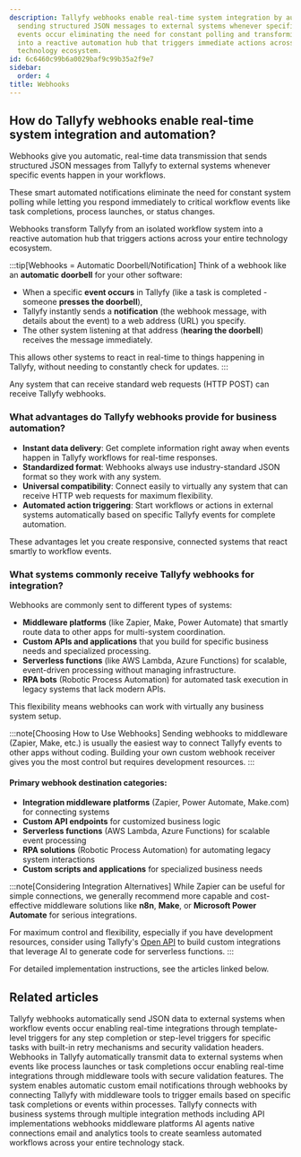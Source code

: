 ```yaml
---
description: Tallyfy webhooks enable real-time system integration by automatically
  sending structured JSON messages to external systems whenever specific workflow
  events occur eliminating the need for constant polling and transforming Tallyfy
  into a reactive automation hub that triggers immediate actions across your entire
  technology ecosystem.
id: 6c6460c99b6a0029baf9c99b35a2f9e7
sidebar:
  order: 4
title: Webhooks
---
```


## How do Tallyfy webhooks enable real-time system integration and automation?

Webhooks give you automatic, real-time data transmission that sends structured JSON messages from Tallyfy to external systems whenever specific events happen in your workflows.

These smart automated notifications eliminate the need for constant system polling while letting you respond immediately to critical workflow events like task completions, process launches, or status changes.

Webhooks transform Tallyfy from an isolated workflow system into a reactive automation hub that triggers actions across your entire technology ecosystem.

:::tip[Webhooks = Automatic Doorbell/Notification]
Think of a webhook like an **automatic doorbell** for your other software:

- When a specific **event occurs** in Tallyfy (like a task is completed - someone **presses the doorbell**),
- Tallyfy instantly sends a **notification** (the webhook message, with details about the event) to a web address (URL) you specify.
- The other system listening at that address (**hearing the doorbell**) receives the message immediately.

This allows other systems to react in real-time to things happening in Tallyfy, without needing to constantly check for updates.
:::

Any system that can receive standard web requests (HTTP POST) can receive Tallyfy webhooks.

### What advantages do Tallyfy webhooks provide for business automation?

- **Instant data delivery**: Get complete information right away when events happen in Tallyfy workflows for real-time responses.
- **Standardized format**: Webhooks always use industry-standard JSON format so they work with any system.
- **Universal compatibility**: Connect easily to virtually any system that can receive HTTP web requests for maximum flexibility.
- **Automated action triggering**: Start workflows or actions in external systems automatically based on specific Tallyfy events for complete automation.

These advantages let you create responsive, connected systems that react smartly to workflow events.

### What systems commonly receive Tallyfy webhooks for integration?

Webhooks are commonly sent to different types of systems:
- **Middleware platforms** (like Zapier, Make, Power Automate) that smartly route data to other apps for multi-system coordination.
- **Custom APIs and applications** that you build for specific business needs and specialized processing.
- **Serverless functions** (like AWS Lambda, Azure Functions) for scalable, event-driven processing without managing infrastructure.
- **RPA bots** (Robotic Process Automation) for automated task execution in legacy systems that lack modern APIs.

This flexibility means webhooks can work with virtually any business system setup.

:::note[Choosing How to Use Webhooks]
Sending webhooks to middleware (Zapier, Make, etc.) is usually the easiest way to connect Tallyfy events to other apps without coding. Building your own custom webhook receiver gives you the most control but requires development resources.
:::

#### Primary webhook destination categories:
- **Integration middleware platforms** (Zapier, Power Automate, Make.com) for connecting systems
- **Custom API endpoints** for customized business logic
- **Serverless functions** (AWS Lambda, Azure Functions) for scalable event processing
- **RPA solutions** (Robotic Process Automation) for automating legacy system interactions
- **Custom scripts and applications** for specialized business needs

:::note[Considering Integration Alternatives]
While Zapier can be useful for simple connections, we generally recommend more capable and cost-effective middleware solutions like **n8n**, **Make**, or **Microsoft Power Automate** for serious integrations.

For maximum control and flexibility, especially if you have development resources, consider using Tallyfy's [Open API](/products/pro/integrations/open-api/) to build custom integrations that leverage AI to generate code for serverless functions.
:::

For detailed implementation instructions, see the articles linked below.


<PageTree />


## Related articles
<CardGrid>
<LinkTitleCard header="<b>Webhooks > Details about webhooks</b>" href="/products/pro/integrations/webhooks/how-to-set-up-webhooks-in-tallyfy/" > Tallyfy webhooks automatically send JSON data to external systems when workflow events occur enabling real-time integrations through template-level triggers for any step completion or step-level triggers for specific tasks with built-in retry mechanisms and security validation headers. </LinkTitleCard>
<LinkTitleCard header="<b>Webhooks > Webhook scenarios</b>" href="/products/pro/integrations/webhooks/how-can-i-use-tallyfys-webhooks-feature/" > Webhooks in Tallyfy automatically transmit data to external systems when events like process launches or task completions occur enabling real-time integrations through middleware tools with secure validation features. </LinkTitleCard>
<LinkTitleCard header="<b>Webhooks > Send emails using webhooks</b>" href="/products/pro/integrations/webhooks/how-can-i-send-emails-using-webhooks-in-tallyfy/" > The system enables automatic custom email notifications through webhooks by connecting Tallyfy with middleware tools to trigger emails based on specific task completions or events within processes. </LinkTitleCard>
<LinkTitleCard header="<b>Pro > Integrations</b>" href="/products/pro/integrations/" > Tallyfy connects with business systems through multiple integration methods including API implementations webhooks middleware platforms AI agents native connections email and analytics tools to create seamless automated workflows across your entire technology stack. </LinkTitleCard>
</CardGrid>